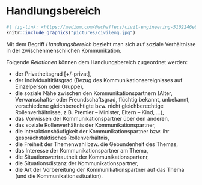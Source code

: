 # Handlungsbereich

```r
#| fig-link: <https://medium.com/@wchaffecs/civil-engineering-5102246e8353/>
knitr::include_graphics("pictures/civileng.jpg")
```


Mit dem Begriff *Handlungsbereich* bezieht man sich auf soziale Verhältnisse in der zwischenmenschlichen Kommunikation. 

Folgende *Relationen* können dem Handlungsbereich zugeordnet werden: 

- der Privatheitsgrad [+/-privat], \
- der Individualtitätsgrad (Bezug des Kommunikationsereignisses auf Einzelperson oder Gruppe), \
- die soziale Nähe zwischen den Kommunikationspartnern (Alter, Verwanschafts- oder Freundschaftsgrad, flüchtig bekannt, unbekannt, verschiedene gleichberechtigte bzw. nicht gleichberechtige Rollenverhältnisse, z.B. Premier -- Minister, Eltern -- Kind, ...), \
- das Vorwissen der Kommunikationspartner über den anderen, \
- das soziale Rollenverhältnis der Kommunikationspartner, \
- die Interaktionshäufigkeit der Kommunikationspartner bzw. ihr gesprächstaktisches Rollenverhältnis, \
- die Freiheit der Themenwahl bzw. die Gebundenheit des Themas, \
- das Interesse der Kommunikationspartner am Thema, \
- die Situationsvertrautheit der Kommunikationspartenr, \
- die Situationsdistanz der Kommunikationspartner, \
- die Art der Vorbereitung der Kommunikationspartner auf das Thema (und die Kommunikationssituation). \



